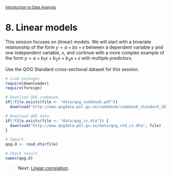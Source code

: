<style>@import url(style.css);</style>
<small>[Introduction to Data Analysis](index.html)</small>

# 8. Linear models

This session focuses on (linear) models. We will start with a bivariate relationship of the form $y = a + b x + \epsilon$ between a dependent variable $y$ and one independent variable, $x$, and continue with a more complex example of the form $y = a + b_1 x + b_2 x + b_3 x + \epsilon$ with multiple predictors.

Use the QOG Standard cross-sectional dataset for this session.

```r
# Load packages.
require(downloader)
require(foreign)

# Download QOG codebook.
if(!file.exists(file <- "data/qog_codebook.pdf"))
  download("http://www.qogdata.pol.gu.se/codebook/codebook_standard_20110406.pdf", file)

# Download QOG data.
if(!file.exists(file <- "data/qog_cs.dta")) {
  download("http://www.qogdata.pol.gu.se/data/qog_std_cs.dta", file)
}

# Import.
qog.d <- read.dta(file)

# Check result.
names(qog.d)
```

<!-- Correlation coefficients and scatterplots, illustrated with the [OECD Better Life Index](https://github.com/jeromyanglim/oecd_life_analysis/blob/master/oecd-life.md) and [quartile-frame scatterplots](https://github.com/bearloga/Quartile-frame-Scatterplot). 

[Scatterplot matrixes](https://gastonsanchez.wordpress.com/2012/08/27/scatterplot-matrices-with-ggplot/). -->

> __Next__: [Linear correlation](081_correlation.html).

